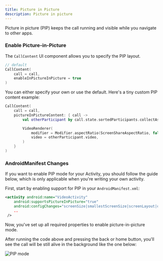 ```yaml
---
title: Picture in Picture
description: Picture in picture
---
```


Picture in picture (PIP) keeps the call running and visible while you navigate to other apps.

### Enable Picture-in-Picture

The `CallContent` UI component allows you to specify the PIP layout.

```kotlin
// default
CallContent(
    call = call,
    enableInPictureInPicture = true
)
```

You can either specify your own or use the default. Here's a tiny custom PIP content example:

```kotlin
CallContent(
    call = call,
    pictureInPictureContent: { call ->
        val otherParticipant by call.state.sortedParticipants.collectAsState()

        VideoRenderer(
            modifier = Modifier.aspectRatio(ScreenShareAspectRatio, false),
            video = otherParticipant.video,
        )
    }
)
```

### AndroidManifest Changes

If you want to enable PIP mode for your Activity, you should follow the guide below, which is only applicable when you're writing your own activity.

First, start by enabling support for PIP in your `AndroidManifest.xml`:

```xml
<activity android:name="VideoActivity"
    android:supportsPictureInPicture="true"
    android:configChanges="screenSize|smallestScreenSize|screenLayout|orientation"
    ..
 />
```

Now, you've set up all required properties to enable picture-in-picture mode.

After running the code above and pressing the back or home button, you'll see the call will be still alive in the background like the one below:

![PIP mode](../assets/pip-mode.png)